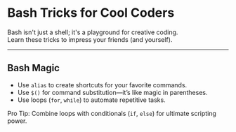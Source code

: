 # Bash Tricks for Cool Coders

Bash isn't just a shell; it's a playground for creative coding.\
Learn these tricks to impress your friends (and yourself).

---

## Bash Magic

- Use `alias` to create shortcuts for your favorite commands.
- Use `$()` for command substitution—it’s like magic in parentheses.
- Use loops (`for`, `while`) to automate repetitive tasks.

Pro Tip: Combine loops with conditionals (`if`, `else`) for ultimate scripting power.
